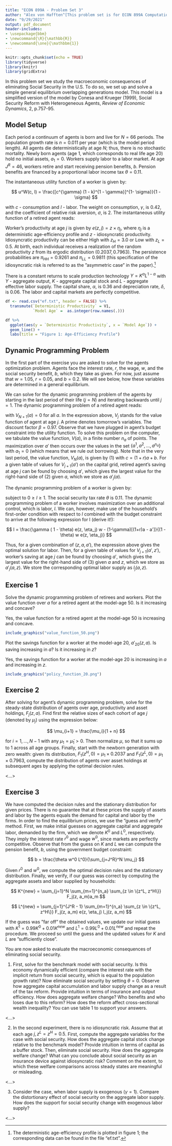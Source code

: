 ```yaml
---
title: "ECON 899A - Problem Set 3"
author: "Alex von Hafften^[This problem set is for ECON 899A Computational Economics taught by Dean Corbae with assistance from Philip Coyle at UW-Madison. I worked on this problem set with a study group of Michael Nattinger, Sarah Bass, and Xinxin Hu.]"
date: "9/29/2021"
output: pdf_document
header-includes:
- \usepackage{bbm}
- \newcommand{\R}{\mathbb{R}}
- \newcommand{\one}{\mathbbm{1}}
---
```


```r
knitr::opts_chunk$set(echo = TRUE)
library(tidyverse)
library(knitr)
library(gridExtra)
```

In this problem set we study the macroeconomic consequences of eliminating Social Security in the U.S. To do so, we set up and solve a simple general equilibrium overlapping generations model. This model is a simplified version of the model by Conesa and Krueger (1999), Social Security Reform with Heterogeneous Agents, *Review of Economic Dynamics*, 2, p.757-95.

## Model Setup

Each period a continuum of agents is born and live for $N = 66$ periods. The population growth rate is $n = 0.011$ per year (which is the model period length). All agents die deterministically at age $N$; thus, there is no stochastic mortality. Newly born agents (age 1, which corresponds to real life age 20) hold no initial assets, $a_1 = 0$. Workers supply labor to a labor market. At age $J^R = 46$, workers retire and start receiving pension benefits, $b$. Pension benefits are financed by a proportional labor income tax $\theta = 0.11$.

The instantaneous utility function of a worker is given by:

$$
u^W(c, l) = \frac{[c^{\gamma} (1 - k)^{1 - \gamma}]^{1- \sigma}}{1 - \sigma}
$$

with $c$ - consumption and $l$ - labor. The weight on consumption, $\gamma$, is 0.42, and the coefficient of relative risk aversion, $\sigma$, is 2. The instantaneous utility function of a retired agent reads:

\begin{align}
u^R(c) = \frac{c^{(1-\sigma)\gamma}}{1 - \sigma}
\end{align}

Worker’s productivity at age $j$ is given by $e(z, j) = z \times \eta_j$, where $\eta_j$ is a deterministic age-efficiency profile and $z$ - idiosyncratic productivity. Idiosyncratic productivity can be either High with $z_H = 3.0$ or Low with $z_L = 0.5$. At birth, each individual receives a realization of the random productivity $z$ from its ergodic distribution $(0.2037, 0.7963)$. The persistence probabilities are $\pi_{HH} = 0.9261$ and $\pi_{LL} = 0.9811$ (this specification of the idiosyncratic risk is referred to as the ”asymmetric case” in the paper).^[The deterministic age-efficiency profile is plotted in figure 1; the corresponding data can be found in the file "ef.txt".]

There is a constant returns to scale production technology $Y = K^{\alpha}L^{1-\alpha}$ with $Y$ - aggregate output, $K$ - aggregate capital stock and $L$ - aggregate effective labor supply. The capital share, $\alpha$, is 0.36 and depreciation rate, $\delta$, is 0.06. The labor and capital markets are perfectly competitive.

```r
df <- read.csv("ef.txt", header = FALSE) %>%
  transmute(`Deterministic Productivity` = V1,
            `Model Age` =  as.integer(row.names(.)))

df %>% 
  ggplot(aes(y = `Deterministic Productivity`, x = `Model Age`)) + 
  geom_line() +
  labs(title = "Figure 1: Age-Efficiency Profile")
```

## Dynamic Programming Problem

In the first part of the exercise you are asked to solve for the agents optimization problem. Agents face the interest rate, $r$, the wage, $w$, and the social security benefit, $b$, which they take as given. For now, just assume that $w = 1.05$, $r = 0.05$, and $b = 0.2$. We will see below, how these variables are determined in a general equilibrium.

We can solve for the dynamic programming problem of the agents by starting in the last period of their life ($j = N$) and iterating backwards until $j = 1$. The dynamic programming problem of a retired agent reads:

\begin{align}
V_j(a) = \max_{a' \ge 0} \{ u^R((1 + r)a + b - a') + \beta V_{j+1} (a') \}
\end{align}

with $V_{N+1}(a) = 0$ for all $a$. In the expression above, $V_j$ stands for the value function of agent at age $j$. A prime denotes tomorrow’s variables. The discount factor $\beta = 0.97$. Observe that we have plugged in agent’s budget constraint into the utility function. To solve this problem on the computer, we tabulate the value function, $V (a)$, in a finite number $n_a$ of points. The maximization over $a'$ then occurs over the values in the set $\{a^1, a^2, ..., a^{n_a} \}$ with $a_1 = 0$ (which means that we rule out borrowing). Note that in the very last period, the value function, $V_N (a)$, is given by (1) with $c = (1 + r)a + b$. For a given table of values for $V_{j+1}(a')$ on the capital grid, retired agent’s saving at age $j$ can be found by choosing $a'$, which gives the largest value for the right-hand side of (2) given $a$, which we store as $a'_j(a)$.

The dynamic programming problem of a worker is given by:

\begin{align}
V_j(a, z) = \max_{a' \ge 0, 0 \le l \le 1} \{ u^W(w(1-\theta) e(z, \eta_j)l + (1 +r) a - a', l) + \beta E[V_{j+1} (a', z') | (a, z, j)] \}
\end{align}

subject to $0 \ge l \ge 1$. The social security tax rate $\theta$ is 0.11. The dynamic programming problem of a worker involves maximization over an additional control, which is labor, $l$. We can, however, make use of the household’s first-order condition with respect to $l$ combined with the budget constraint to arrive at the following expression for l (derive it!):

$$
l = \frac{\gamma ( 1 - \theta) e(z, \eta_j) w - (1-\gamma)[(1+r)a - a']}{(1 - \theta) w e(z, \eta_j)}
$$

Thus, for a given combination of $(z, a, a')$, the expression above gives the optimal solution for labor. Then, for a given table of values for $V_{j+1}(a', z')$, worker’s saving at age $j$ can be found by choosing $a'$, which gives the largest value for the right-hand side of (3) given $a$ and $z$, which we store as $a'_j(a, z)$. We store the corresponding optimal labor supply as $l_j (a, z)$.

\pagebreak

## Exercise 1

Solve the dynamic programming problem of retirees and workers. Plot the value function over $a$ for a retired agent at the model-age 50. Is it increasing and concave? 

Yes, the value function for a retired agent at the model-age 50 is increasing and concave.

```r
include_graphics("value_function_50.png")
```

Plot the savings function for a worker at the model-age 20, $a'_{20}(z, a)$. Is saving increasing in $a$? Is it increasing in $z$?

Yes, the savings function for a worker at the model-age 20 is increasing in $a$ and increasing in $z$.

```r
include_graphics("policy_function_20.png")
```

\pagebreak

## Exercise 2

After solving for agent’s dynamic programming problem, solve for the steady-state distribution of agents over age, productivity and asset holdings, $F_j (z, a)$. Find first the relative sizes of each cohort of age $j$ (denoted by $\mu_j$) using the expression below:

$$
\mu_{i+1} = \frac{\mu_i}{1 + n}
$$

for $i = 1, ..., N - 1$ with any $\mu_1 = \tilde{\mu}_1 > 0$.  Then normalize $\mu$, so that it sums up to 1 across all age groups. Finally, start with the newborn generation with zero wealth: given its distribution, $F_1(z^H, 0) = \mu_1 \times 0.2037$ and $F_1(z^L, 0) = \mu_1 \times 0.7963$, compute the distribution of agents over asset holdings at subsequent ages by applying the optimal decision rules.

<...>

\pagebreak

## Exercise 3

We have computed the decision rules and the stationary distribution for given prices. There is no guarantee that at these prices the supply of assets and labor by the agents equals the demand for capital and labor by the firms. In order to find the equilibrium prices, we use the ”guess and verify” method. First, we make initial guesses on aggregate capital and aggregate labor, demanded by the firm, which we denote $K^0$ and $L^0$, respectively. They imply the interest rate $r^0$ and wage $w^0$, since markets are perfectly competitive. Observe that from the guess on $K$ and $L$ we can compute the pension benefit, $b$, using the government budget constraint:

$$
b = \frac{\theta w^0 L^0}{\sum_{j=J^R}^N \mu_j}
$$

Given $r^0$ and $w^0$, we compute the optimal decision rules and the stationary distribution. Finally, we verify, if our guess was correct by computing the aggregate assets and labor supplied by households:

$$
K^{new} = \sum_{j=1}^N \sum_{m=1}^{n_a} \sum_{z \in \{z^L, z^H\}} F_j(z, a_m)a_m
$$

$$
L^{new} = \sum_{j=1}^{J^R - 1} \sum_{m=1}^{n_a} \sum_{z \in \{z^L, z^H\}} F_j(z, a_m) e(z, \eta_j) l_j(z, a_m)
$$

If the guess was ”far off” the obtained values, we update our initial guess with $K^1 = 0.99K^0 + 0.01K^{new}$ and $L^1 = 0.99L^0 + 0.01L^{new}$ and repeat the procedure. We proceed so until the guess and the updated values for $K$ and $L$ are ”sufficiently close”.

You are now asked to evaluate the macroeconomic consequences of eliminating social security.

1. First, solve for the benchmark model with social security. Is this economy dynamically efficient (compare the interest rate with the implicit return from social security, which is equal to the population growth rate)? Now eliminate social security by setting $\theta = 0$. Observe how aggregate capital accumulation and labor supply change as a result of the tax reform. Provide intuition in terms of insurance and output efficiency. How does aggregate welfare change? Who benefits and who loses due to this reform? How does the reform affect cross-sectional wealth inequality? You can use table 1 to support your answers.

<...>

2. In the second experiment, there is no idiosyncratic risk. Assume that at each age $j, z^L = z^H = 0.5$. First, compute the aggregate variables for the case with social security. How does the aggregate capital stock change relative to the benchmark model? Provide intuition in terms of capital as a buffer stock. Then, eliminate social security. How does the aggregate welfare change? What can you conclude about social security as an insurance device against idiosyncratic risk? Comment on the extent, to which these welfare comparisons across steady states are meaningful or misleading.

<...>

3. Consider the case, when labor supply is exogenous ($\gamma = 1$). Compare the distortionary effect of social security on the aggregate labor supply. How does the support for social security change with exogenous labor supply?

<...>